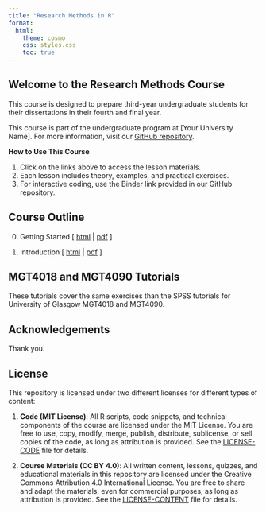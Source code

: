 ```yaml
---
title: "Research Methods in R"
format: 
  html:
    theme: cosmo
    css: styles.css
    toc: true
---
```


## Welcome to the Research Methods Course

This course is designed to prepare third-year undergraduate students for their dissertations in their fourth and final year.

This course is part of the undergraduate program at [Your University Name]. For more information, visit our [GitHub repository](https://github.com/YOUR_GITHUB_USERNAME/research-methods-course).

**How to Use This Course**

1. Click on the links above to access the lesson materials.
2. Each lesson includes theory, examples, and practical exercises.
3. For interactive coding, use the Binder link provided in our GitHub repository.


## Course Outline

0. Getting Started [ [html](00-getting-started/00-getting-started.html) | [pdf](00-getting-started/00-getting-started.pdf) ]

1. Introduction [ [html](01-introduction/01-introduction.html) | [pdf](01-introduction/01-introduction.pdf) ]

## MGT4018 and MGT4090 Tutorials

These tutorials cover the same exercises than the SPSS tutorials for University of Glasgow MGT4018 and MGT4090.

## Acknowledgements

Thank you.

## License

This repository is licensed under two different licenses for different types of content:

1. **Code (MIT License)**: All R scripts, code snippets, and technical components of the course are licensed under the MIT License. You are free to use, copy, modify, merge, publish, distribute, sublicense, or sell copies of the code, as long as attribution is provided. See the [LICENSE-CODE](LICENSE-CODE) file for details.

2. **Course Materials (CC BY 4.0)**: All written content, lessons, quizzes, and educational materials in this repository are licensed under the Creative Commons Attribution 4.0 International License. You are free to share and adapt the materials, even for commercial purposes, as long as attribution is provided. See the [LICENSE-CONTENT](LICENSE-CONTENT) file for details.
